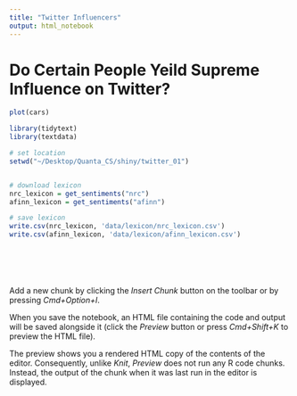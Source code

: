 ```yaml
---
title: "Twitter Influencers"
output: html_notebook
---
```




# Do Certain People Yeild Supreme Influence on Twitter?

```r
plot(cars)

library(tidytext)
library(textdata)

# set location
setwd("~/Desktop/Quanta_CS/shiny/twitter_01")


# download lexicon
nrc_lexicon = get_sentiments("nrc")
afinn_lexicon = get_sentiments("afinn")

# save lexicon
write.csv(nrc_lexicon, 'data/lexicon/nrc_lexicon.csv')
write.csv(afinn_lexicon, 'data/lexicon/afinn_lexicon.csv')







```

Add a new chunk by clicking the *Insert Chunk* button on the toolbar or by pressing *Cmd+Option+I*.

When you save the notebook, an HTML file containing the code and output will be saved alongside it (click the *Preview* button or press *Cmd+Shift+K* to preview the HTML file). 

The preview shows you a rendered HTML copy of the contents of the editor. Consequently, unlike *Knit*, *Preview* does not run any R code chunks. Instead, the output of the chunk when it was last run in the editor is displayed.

